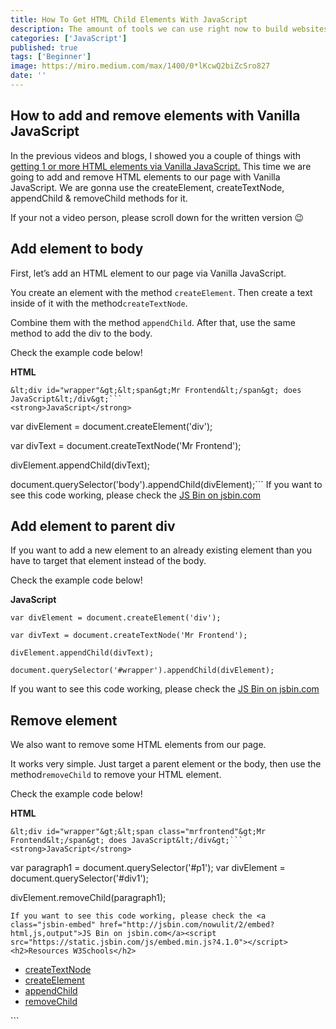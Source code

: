 ```yaml
---
title: How To Get HTML Child Elements With JavaScript
description: The amount of tools we can use right now to build websites is mindblowing
categories: ['JavaScript']
published: true
tags: ['Beginner']
image: https://miro.medium.com/max/1400/0*lKcwQ2biZcSro827
date: ''
---
```


## How to add and remove elements with Vanilla JavaScript

In the previous videos and blogs, I showed you a couple of things with <a href="https://blog.mrfrontend.org/2017/10/javascript-basics-select-one-or-multiple-html-elements/" target="_blank" rel="noopener">getting 1 or more HTML elements via Vanilla JavaScript.</a> This time we are going to add and remove HTML elements to our page with Vanilla JavaScript. We are gonna use the createElement, createTextNode, appendChild &amp; removeChild methods for it.

If your not a video person, please scroll down for the written version 😉

<Youtube url="https://youtu.be/ENTuadZmDJ8" />


<h2>Add element to body</h2>
First, let’s add an HTML element to our page via Vanilla JavaScript.

You create an element with the method <code>createElement</code>. Then create a text inside of it with the method<code>createTextNode</code>.

Combine them with the method <code>appendChild</code>. After that, use the same method to add the div to the body.

Check the example code below!

<strong>HTML</strong>
```
&lt;div id="wrapper"&gt;&lt;span&gt;Mr Frontend&lt;/span&gt; does JavaScript&lt;/div&gt;```
<strong>JavaScript</strong>
```
var divElement = document.createElement('div');

var divText = document.createTextNode('Mr Frontend');

divElement.appendChild(divText);

document.querySelector('body').appendChild(divElement);```
If you want to see this code working, please check the <a class="jsbin-embed" href="http://jsbin.com/busocuh/2/embed?html,js,output">JS Bin on jsbin.com</a><script src="https://static.jsbin.com/js/embed.min.js?4.1.0"></script>
<h2>Add element to parent div</h2>
If you want to add a new element to an already existing element than you have to target that element instead of the body.

Check the example code below!

<strong>JavaScript</strong>
```
var divElement = document.createElement('div');

var divText = document.createTextNode('Mr Frontend');

divElement.appendChild(divText);

document.querySelector('#wrapper').appendChild(divElement);
```
If you want to see this code working, please check the <a class="jsbin-embed" href="http://jsbin.com/vidoroc/2/embed?html,js,output">JS Bin on jsbin.com</a><script src="https://static.jsbin.com/js/embed.min.js?4.1.0"></script>
<h2>Remove element</h2>
We also want to remove some HTML elements from our page.

It works very simple. Just target a parent element or the body, then use the method<code>removeChild</code> to remove your HTML element.

Check the example code below!

<strong>HTML</strong>
```
&lt;div id="wrapper"&gt;&lt;span class="mrfrontend"&gt;Mr Frontend&lt;/span&gt; does JavaScript&lt;/div&gt;```
<strong>JavaScript</strong>
```
var paragraph1 = document.querySelector('#p1'); 
var divElement = document.querySelector('#div1'); 

divElement.removeChild(paragraph1);
```
If you want to see this code working, please check the <a class="jsbin-embed" href="http://jsbin.com/nowulit/2/embed?html,js,output">JS Bin on jsbin.com</a><script src="https://static.jsbin.com/js/embed.min.js?4.1.0"></script>
<h2>Resources W3Schools</h2>

```
<ul>
 	<li><a href="https://www.w3schools.com/jsref/met_document_createtextnode.asp">createTextNode</a></li>
 	<li><a href="https://www.w3schools.com/jsref/met_document_createelement.asp">createElement</a></li>
 	<li><a href="https://www.w3schools.com/jsref/met_node_appendchild.asp">appendChild</a></li>
 	<li><a href="https://www.w3schools.com/jsref/met_node_removechild.asp">removeChild</a></li>
</ul>
```